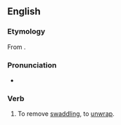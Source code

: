 ==English==

===Etymology===
From {{prefix|en|un|swaddle}}.

===Pronunciation===
* {{rhymes|en|ædəl}}

===Verb===
{{en-verb|unswaddles|unswaddling|unswaddled|unswaddled}}

# To remove [[swaddling]], to [[unwrap]].